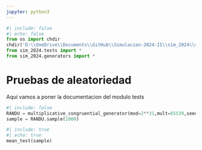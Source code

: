 ```yaml
---
jupyter: python3
---
```


```python
#| include: false
#| echo: false
from os import chdir
chdir('D:\\OneDrive\\Documents\\GitHub\\Simulacion-2024-II\\sim_2024\\src')
from sim_2024.tests import *
from sim_2024.generators import *
```

# Pruebas de aleatoriedad

Aqui vamos a poner la documentacion del modulo tests

```python
#| include: false
RANDU = multiplicative_congruential_generator(mod=2**31,mult=65539,seed=14501)
sample = RANDU.sample(1000)
```
```python
#| include: true
#| echo: true
mean_test(sample)
```